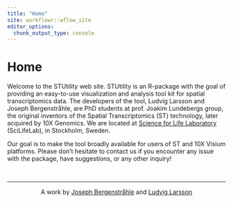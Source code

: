 ```yaml
---
title: "Home"
site: workflowr::wflow_site
editor_options:
  chunk_output_type: console
---
```


# Home

Welcome to the STUtility web site. STUtility is an R-package with the goal of providing an easy-to-use visualization and analysis tool kit for spatial transcriptomics data. The developers of the tool, Ludvig Larsson and Joseph Bergenstråhle, are PhD students at prof. Joakim Lundebergs group, the original inventors of the Spatial Transcriptomics (ST) technology, later acquired by 10X Genomics. We are located at [Science for Life Laboratory](https://www.scilifelab.se/) (SciLifeLab), in Stockholm, Sweden. 

Our goal is to make the tool broadly available for users of ST and 10X Visium platforms. Please don't hesitate to contact us if you encounter any issue with the package, have suggestions, or any other inquiry!

&nbsp;
<hr />
<p style="text-align: center;">A work by <a href="j.bergenstrahle@scilifelab.se">Joseph Bergenstråhle</a> and <a href="ludvig.larsson@scilifelab.se">Ludvig Larsson</a></p>

<!-- Add icon library -->
<link rel="stylesheet" href="https://cdnjs.cloudflare.com/ajax/libs/font-awesome/4.7.0/css/font-awesome.min.css">

<!-- Add font awesome icons -->
<p style="text-align: center;">
    <a href="https://www.spatialresearch.org" class="fa fa-beer"></a>
</p>

&nbsp;
